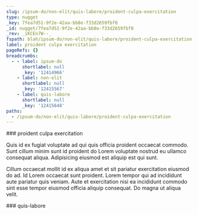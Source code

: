 ```yaml
---
slug: /ipsum-do/non-elit/quis-labore/proident-culpa-exercitation
type: nugget
_key: 7fea7d51-9f2e-42aa-bb8e-f33d2659fbf0
_id: nugget/7fea7d51-9f2e-42aa-bb8e-f33d2659fbf0
_rev: _iKCEn7W--_
fspath: blah/ipsum-do/non-elit/quis-labore/proident-culpa-exercitation.md
label: proident culpa exercitation
pageRefs: {}
breadcrumbs:
  - - label: ipsum-do
      shortlabel: null
      _key: '12414966'
    - label: non-elit
      shortlabel: null
      _key: '12415567'
    - label: quis-labore
      shortlabel: null
      _key: '12415648'
paths:
  - /ipsum-do/non-elit/quis-labore/proident-culpa-exercitation
---
```


<NuggetArea>
<Nugget slug="/ipsum-do/non-elit/quis-labore/proident-culpa-exercitation" type="nugget" _key="7fea7d51-9f2e-42aa-bb8e-f33d2659fbf0" _id="nugget/7fea7d51-9f2e-42aa-bb8e-f33d2659fbf0" _rev="_iKCEn7W--_" fspath="blah/ipsum-do/non-elit/quis-labore/proident-culpa-exercitation.md" label="proident culpa exercitation" paths="/ipsum-do/non-elit/quis-labore/proident-culpa-exercitation">
<NuggetBody>
### proident culpa exercitation

Quis id ex fugiat voluptate ad qui quis officia proident occaecat commodo. Sunt cillum minim sunt id proident do Lorem voluptate nostrud eu ullamco consequat aliqua. Adipisicing eiusmod est aliquip est qui sunt.

Cillum occaecat mollit id ex aliqua amet et sit pariatur exercitation eiusmod do ad. Id Lorem occaecat sunt proident. Lorem tempor qui ad incididunt aute pariatur quis veniam. Aute et exercitation nisi ea incididunt commodo sint esse tempor eiusmod officia aliquip consequat. Do magna ut aliqua velit.

</NuggetBody>
<Breadcrumbs>
<Crumbs>
<Crumb _key="12414966" label="ipsum-do" /><Crumb _key="12415567" label="non-elit" /><Crumb _key="12415648" label="quis-labore" />
</Crumbs>
</Breadcrumbs>
</Nugget>

<NuggetsInbound>
</NuggetsInbound>
<NuggetsOutbound>
</NuggetsOutbound>
</NuggetArea>
<PassagesInbound>
<Passage direction="inbound" type="passage" _key="12415648" _id="passage/12415648" _rev="_iKCEn7S--_" label="quis-labore" passage="quis-labore" fspath="blah/ipsum-do/non-elit/quis-labore" paths="/ipsum-do/non-elit/quis-labore" slug="/ipsum-do/non-elit/quis-labore">
<NuggetBody>
### quis-labore

</NuggetBody>
<Breadcrumbs>
<Crumbs>
<Crumb _key="12414966" label="ipsum-do" /><Crumb _key="12415567" label="non-elit" />
</Crumbs>
</Breadcrumbs>
</Passage>

</PassagesInbound>
<PassagesOutbound>
</PassagesOutbound>